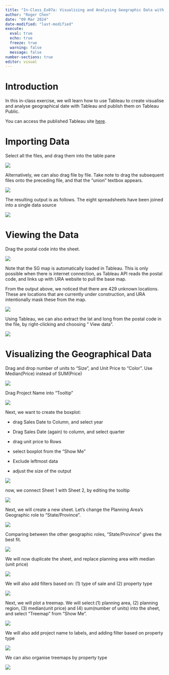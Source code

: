 ```yaml
---
title: "In-Class_Ex07a: Visualising and Analysing Geographic Data with Tableau "
author: "Roger Chen"
date: "09 Mar 2024"
date-modified: "last-modified"
execute: 
  eval: true
  echo: true
  freeze: true
  warning: false
  message: false
number-sections: true
editor: visual
---
```


# Introduction

In this in-class exercise, we will learn how to use Tableau to create visualise and analyse geographical date with Tableau and publish them on Tableau Public.

You can access the published Tableau site [here](https://public.tableau.com/app/profile/roger.chen4630/viz/In-Class_Ex07aTreeMapbyPropertyType/TreeMapbyPropertyType?publish=yes).

# Importing Data

Select all the files, and drag them into the table pane

![](images/clipboard-1696129587.png)

Alternatively, we can also drag file by file. Take note to drag the subsequent files onto the preceding file, and that the "union" textbox appears.

![](images/clipboard-825386167.png)

The resulting output is as follows. The eight spreadsheets have been joined into a single data source

![](images/clipboard-4190008694.png)

# Viewing the Data

Drag the postal code into the sheet.

![](images/clipboard-1225211665.png)

::: callout-note
Note that the SG map is automatically loaded in Tableau. This is only possible when there is internet connection, as Tableau API reads the postal code, and links up with URA website to pull the base map.
:::

From the output above, we noticed that there are 429 unknown locations. These are locations that are currently under construction, and URA intentionally mask these from the map.

![](images/clipboard-1250670275.png)

Using Tableau, we can also extract the lat and long from the postal code in the file, by right-clicking and choosing " View data".

![](images/clipboard-3890159059.png)

# Visualizing the Geographical Data

Drag and drop number of units to "Size", and Unit Price to "Color". Use Median(Price) instead of SUM(Price)

![](images/clipboard-1185225152.png)

Drag Project Name into "Tooltip"

![](images/clipboard-4204040269.png)

Next, we want to create the boxplot:

-   drag Sales Date to Column, and select year

-   Drag Sales Date (again) to column, and select quarter

-   drag unit price to Rows

-   select boxplot from the "Show Me"

-   Exclude leftmost data

-   adjust the size of the output

![](images/clipboard-4163386980.png)

now, we connect Sheet 1 with Sheet 2, by editing the tooltip

![](images/clipboard-3552661364.png)

Next, we will create a new sheet. Let's change the Planning Area's Geographic role to "State/Province".

![](images/clipboard-913686082.png)

Comparing between the other geographic roles, "State/Province" gives the best fit.

![](images/clipboard-19161330.png)

We will now duplicate the sheet, and replace planning area with median (unit price)

![](images/clipboard-4056424768.png)

We will also add filters based on: (1) type of sale and (2) property type

![](images/clipboard-626483708.png)

Next, we will plot a treemap. We will select:(1) planning area, (2) planning region, (3) median(unit price) and (4) sum(number of units) into the sheet, and select "Treemap" from "Show Me".

![](images/clipboard-3115434375.png)

We will also add project name to labels, and adding filter based on property type

![](images/clipboard-1286320327.png)

We can also organise treemaps by property type

![](images/clipboard-2615379497.png)
